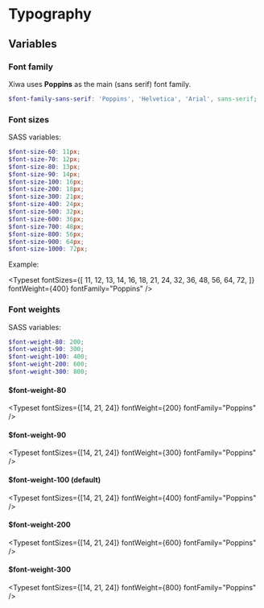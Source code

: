 
<Meta title="Typography" />

# Typography

## Variables

### Font family

Xiwa uses **Poppins** as the main (sans serif) font family.

```scss
$font-family-sans-serif: 'Poppins', 'Helvetica', 'Arial', sans-serif;
```

### Font sizes

SASS variables:

```scss
$font-size-60: 11px;
$font-size-70: 12px;
$font-size-80: 13px;
$font-size-90: 14px;
$font-size-100: 16px;
$font-size-200: 18px;
$font-size-300: 21px;
$font-size-400: 24px;
$font-size-500: 32px;
$font-size-600: 36px;
$font-size-700: 48px;
$font-size-800: 56px;
$font-size-900: 64px;
$font-size-1000: 72px;

```
Example:

<Typeset
  fontSizes={[
    11,
    12,
    13,
    14,
    16,
    18,
    21,
    24,
    32,
    36,
    48,
    56,
    64,
    72,
  ]}
  fontWeight={400}
  fontFamily="Poppins"
/>


### Font weights

SASS variables:

```scss
$font-weight-80: 200;
$font-weight-90: 300;
$font-weight-100: 400;
$font-weight-200: 600;
$font-weight-300: 800;
```

#### $font-weight-80

<Typeset
  fontSizes={[14, 21, 24]}
  fontWeight={200}
  fontFamily="Poppins"
/>

#### $font-weight-90

<Typeset
  fontSizes={[14, 21, 24]}
  fontWeight={300}
  fontFamily="Poppins"
/>

#### $font-weight-100 (default)

<Typeset
  fontSizes={[14, 21, 24]}
  fontWeight={400}
  fontFamily="Poppins"
/>

#### $font-weight-200

<Typeset
  fontSizes={[14, 21, 24]}
  fontWeight={600}
  fontFamily="Poppins"
/>

#### $font-weight-300

<Typeset
  fontSizes={[14, 21, 24]}
  fontWeight={800}
  fontFamily="Poppins"
/>
